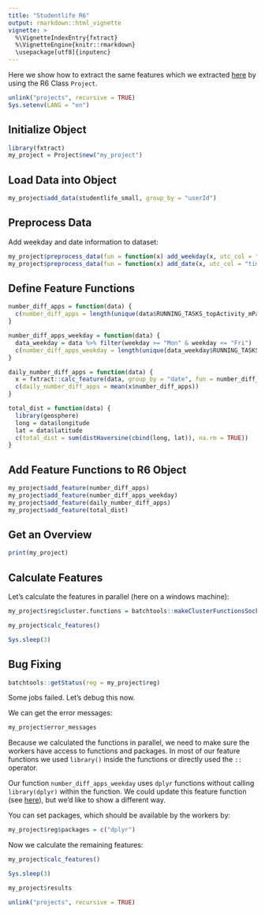 ```yaml
---
title: "Studentlife R6"
output: rmarkdown::html_vignette
vignette: >
  %\VignetteIndexEntry{fxtract}
  %\VignetteEngine{knitr::rmarkdown}
  \usepackage[utf8]{inputenc}
---
```


Here we show how to extract the same features which we extracted [here](https://quayau.github.io/fxtract/docs/articles/tutorial/usecase_studentlife.html) by using the R6 Class `Project`.

```r
unlink("projects", recursive = TRUE)
Sys.setenv(LANG = "en")
```

## Initialize Object 
```r
library(fxtract)
my_project = Project$new("my_project")
```

## Load Data into Object
```r
my_project$add_data(studentlife_small, group_by = "userId")
```

## Preprocess Data
Add weekday and date information to dataset:
```r
my_project$preprocess_data(fun = function(x) add_weekday(x, utc_col = "timestamp"))
my_project$preprocess_data(fun = function(x) add_date(x, utc_col = "timestamp"))
```

## Define Feature Functions
```r
number_diff_apps = function(data) {
  c(number_diff_apps = length(unique(data$RUNNING_TASKS_topActivity_mPackage)))
}

number_diff_apps_weekday = function(data) {
  data_weekday = data %>% filter(weekday >= "Mon" & weekday <= "Fri")
  c(number_diff_apps_weekday = length(unique(data_weekday$RUNNING_TASKS_topActivity_mPackage)))
}

daily_number_diff_apps = function(data) {
  x = fxtract::calc_feature(data, group_by = "date", fun = number_diff_apps)
  c(daily_number_diff_apps = mean(x$number_diff_apps))
}

total_dist = function(data) {
  library(geosphere)
  long = data$longitude
  lat = data$latitude
  c(total_dist = sum(distHaversine(cbind(long, lat)), na.rm = TRUE))
}
```

## Add Feature Functions to R6 Object
```r
my_project$add_feature(number_diff_apps)
my_project$add_feature(number_diff_apps_weekday)
my_project$add_feature(daily_number_diff_apps)
my_project$add_feature(total_dist)
```

## Get an Overview
```r
print(my_project)
```

## Calculate Features 
Let's calculate the features in parallel (here on a windows machine):
```r
my_project$reg$cluster.functions = batchtools::makeClusterFunctionsSocket(4)
```

```r
my_project$calc_features()
```

```r
Sys.sleep(3)
```

## Bug Fixing
```r
batchtools::getStatus(reg = my_project$reg)
```

Some jobs failed. Let's debug this now.

We can get the error messages:
```r
my_project$error_messages
```

Because we calculated the functions in parallel, we need to make sure the workers have access to functions and packages.
In most of our feature functions we used `library()` inside the functions or directly used the `::` operator. 

Our function `number_diff_apps_weekday` uses `dplyr` functions without calling `library(dplyr)` within the function. 
We could update this feature function (see [here](https://quayau.github.io/fxtract/docs/articles/tutorial/basics_project_update_feature.html)),
but we'd like to show a different way. 

You can set packages, which should be available by the workers by:
```r
my_project$reg$packages = c("dplyr")
```

Now we calculate the remaining features:

```r
my_project$calc_features()
```

```r
Sys.sleep(3)
```

```r
my_project$results
```

```r
unlink("projects", recursive = TRUE)
```
